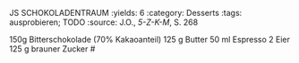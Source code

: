 JS SCHOKOLADENTRAUM
:yields: 6
:category: Desserts
:tags: ausprobieren; TODO
:source: J.O., _5-Z-K-M_, S. 268

150g Bitterschokolade (70% Kakaoanteil)
125 g Butter
50 ml Espresso
2 Eier
125 g brauner Zucker
#